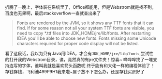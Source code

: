 折腾了一晚上，字体装在系统里了，Office都能用，但是Webstrom就是找不到，百度也无果啊，最后stackoverflow一查就查出来了

> Fonts are rendered by the JVM, so it shows any TTF fonts that it can find. If for some reason not all your system TTF fonts are visible, you need to copy *.ttf files into JDK_HOME/jre/lib/fonts. After restarting IDEA you'll be able to choose new fonts. Fonts missing some Unicode characters required for proper code display will not be listed.

看了这段话，我以为只有Java用IDEA，才会有`JDK_HOME/jre/lib/fonts`,尝试性的打开我的Webstrom目录，诶，竟然真的有jre文件夹！惊喜~
哗哗哗找了一堆支持连写的字体，谁叫我就是喜欢箭头函数呢
终于能有和大佬一样的编程体验了！
存钱存钱，飞利浦499P9H1我来啦~屋子放不下怎么办，还是存钱买房好了
